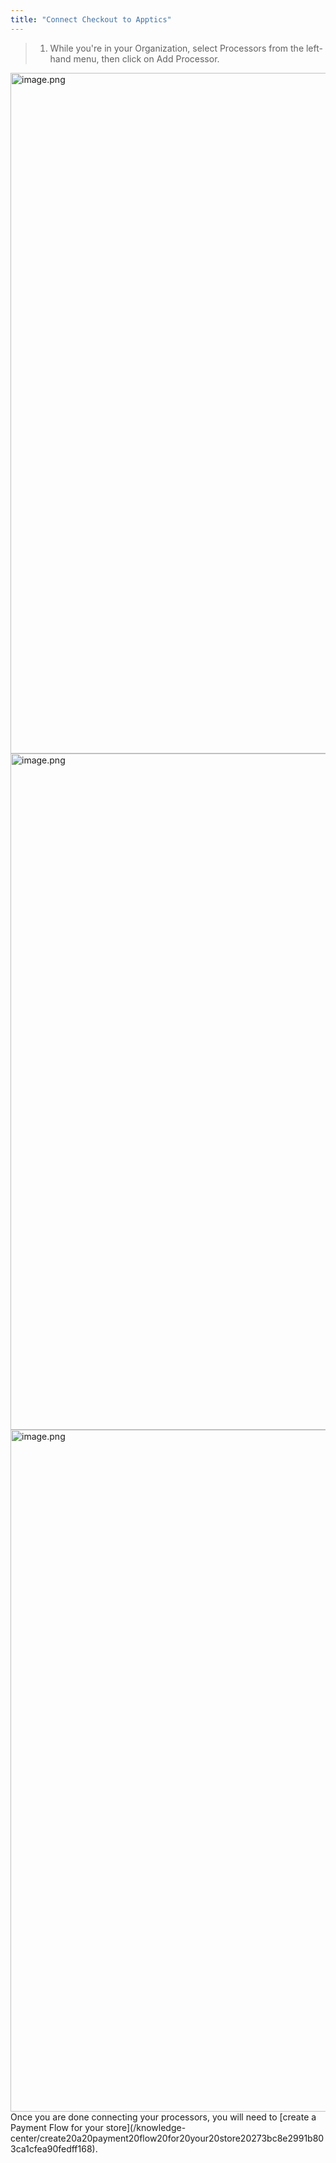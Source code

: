 ```yaml
---
title: "Connect Checkout to Apptics"
---
```



> 1. While you're in your Organization, select Processors from the left-hand menu, then click on Add Processor.

<Steps>
  <Step title="While you're in your Organization, select Processors from the left-hand menu, then click on Add Processor.">
    <img
      src="https://mintcdn.com/tagadapay/1yBQH95EwXSsN9Sb/assets/knowledge-center/payments/image-19acb129.png?fit=max&auto=format&n=1yBQH95EwXSsN9Sb&q=85&s=3fd99eda548aaf834563a7f561126002"
      alt="image.png"
      data-og-width="1919"
      width="1919"
      data-og-height="1089"
      height="1089"
      data-path="assets/knowledge-center/payments/image-19acb129.png"
      data-optimize="true"
      data-opv="2"
      srcset="https://mintcdn.com/tagadapay/1yBQH95EwXSsN9Sb/assets/knowledge-center/payments/image-19acb129.png?w=280&fit=max&auto=format&n=1yBQH95EwXSsN9Sb&q=85&s=80fd3879641758fbe1bfa73ade8797c1 280w, https://mintcdn.com/tagadapay/1yBQH95EwXSsN9Sb/assets/knowledge-center/payments/image-19acb129.png?w=560&fit=max&auto=format&n=1yBQH95EwXSsN9Sb&q=85&s=02f38774039c5d814e1b366896da778e 560w, https://mintcdn.com/tagadapay/1yBQH95EwXSsN9Sb/assets/knowledge-center/payments/image-19acb129.png?w=840&fit=max&auto=format&n=1yBQH95EwXSsN9Sb&q=85&s=b6c84bc31e1e5eca3a25d1fb15e33862 840w, https://mintcdn.com/tagadapay/1yBQH95EwXSsN9Sb/assets/knowledge-center/payments/image-19acb129.png?w=1100&fit=max&auto=format&n=1yBQH95EwXSsN9Sb&q=85&s=a26cd2fd39b7c6f1c8ed6e94e9028527 1100w, https://mintcdn.com/tagadapay/1yBQH95EwXSsN9Sb/assets/knowledge-center/payments/image-19acb129.png?w=1650&fit=max&auto=format&n=1yBQH95EwXSsN9Sb&q=85&s=c9c6e5fbd9a816a6c042c4f4bf0b444a 1650w, https://mintcdn.com/tagadapay/1yBQH95EwXSsN9Sb/assets/knowledge-center/payments/image-19acb129.png?w=2500&fit=max&auto=format&n=1yBQH95EwXSsN9Sb&q=85&s=4c611abd1f8968dec726fb505cfbc5b9 2500w"
    />
  </Step>
  <Step title="Select Checkout.">
    <img
      src="https://mintcdn.com/tagadapay/1yBQH95EwXSsN9Sb/assets/knowledge-center/payments/image-1-5d81075c.png?fit=max&auto=format&n=1yBQH95EwXSsN9Sb&q=85&s=8206e0d1566879c903b9c306830f411c"
      alt="image.png"
      data-og-width="1919"
      width="1919"
      data-og-height="1082"
      height="1082"
      data-path="assets/knowledge-center/payments/image-1-5d81075c.png"
      data-optimize="true"
      data-opv="2"
      srcset="https://mintcdn.com/tagadapay/1yBQH95EwXSsN9Sb/assets/knowledge-center/payments/image-1-5d81075c.png?w=280&fit=max&auto=format&n=1yBQH95EwXSsN9Sb&q=85&s=ad5864dca97d8d93f255e701530479d2 280w, https://mintcdn.com/tagadapay/1yBQH95EwXSsN9Sb/assets/knowledge-center/payments/image-1-5d81075c.png?w=560&fit=max&auto=format&n=1yBQH95EwXSsN9Sb&q=85&s=016ad06fc2cb0f21c785b8ad1fdb3e3c 560w, https://mintcdn.com/tagadapay/1yBQH95EwXSsN9Sb/assets/knowledge-center/payments/image-1-5d81075c.png?w=840&fit=max&auto=format&n=1yBQH95EwXSsN9Sb&q=85&s=eea374b6ef711e3e661ef8274435ddd1 840w, https://mintcdn.com/tagadapay/1yBQH95EwXSsN9Sb/assets/knowledge-center/payments/image-1-5d81075c.png?w=1100&fit=max&auto=format&n=1yBQH95EwXSsN9Sb&q=85&s=42c94a40695892ea4f54ec5f6868c5e8 1100w, https://mintcdn.com/tagadapay/1yBQH95EwXSsN9Sb/assets/knowledge-center/payments/image-1-5d81075c.png?w=1650&fit=max&auto=format&n=1yBQH95EwXSsN9Sb&q=85&s=c0dc5885b205e4ff9c74e65379225da3 1650w, https://mintcdn.com/tagadapay/1yBQH95EwXSsN9Sb/assets/knowledge-center/payments/image-1-5d81075c.png?w=2500&fit=max&auto=format&n=1yBQH95EwXSsN9Sb&q=85&s=095ab753e8770c7ad7fd85a6de23cf2b 2500w"
    />
  </Step>
  <Step title="A pop up menu will appear, requesting you to fill out the needed information and to connect your Checkout account.">
    <img
      src="https://mintcdn.com/tagadapay/1yBQH95EwXSsN9Sb/assets/knowledge-center/payments/image-8f14bc53.png?fit=max&auto=format&n=1yBQH95EwXSsN9Sb&q=85&s=58897d2a01f778f7d12489769ae7784d"
      alt="image.png"
      data-og-width="1919"
      width="1919"
      data-og-height="1091"
      height="1091"
      data-path="assets/knowledge-center/payments/image-8f14bc53.png"
      data-optimize="true"
      data-opv="2"
      srcset="https://mintcdn.com/tagadapay/1yBQH95EwXSsN9Sb/assets/knowledge-center/payments/image-8f14bc53.png?w=280&fit=max&auto=format&n=1yBQH95EwXSsN9Sb&q=85&s=6fedf2b664558046b37a48cc1e5e64cd 280w, https://mintcdn.com/tagadapay/1yBQH95EwXSsN9Sb/assets/knowledge-center/payments/image-8f14bc53.png?w=560&fit=max&auto=format&n=1yBQH95EwXSsN9Sb&q=85&s=a1210ea7061062cbb3eafa60f9748e48 560w, https://mintcdn.com/tagadapay/1yBQH95EwXSsN9Sb/assets/knowledge-center/payments/image-8f14bc53.png?w=840&fit=max&auto=format&n=1yBQH95EwXSsN9Sb&q=85&s=045f10542c43e2ebcc61716eab063d6f 840w, https://mintcdn.com/tagadapay/1yBQH95EwXSsN9Sb/assets/knowledge-center/payments/image-8f14bc53.png?w=1100&fit=max&auto=format&n=1yBQH95EwXSsN9Sb&q=85&s=c06cb90793501c6a5a3f2643808d340a 1100w, https://mintcdn.com/tagadapay/1yBQH95EwXSsN9Sb/assets/knowledge-center/payments/image-8f14bc53.png?w=1650&fit=max&auto=format&n=1yBQH95EwXSsN9Sb&q=85&s=2861872b96b6acf88316eba6531b1e61 1650w, https://mintcdn.com/tagadapay/1yBQH95EwXSsN9Sb/assets/knowledge-center/payments/image-8f14bc53.png?w=2500&fit=max&auto=format&n=1yBQH95EwXSsN9Sb&q=85&s=4e77e49363a3adf41d1f5ad9863ddf17 2500w"
    />
  </Step>
  <Step title="Once done click on Save changes.">
    Once you are done connecting your processors, you will need to [create a Payment Flow for your store](/knowledge-center/create20a20payment20flow20for20your20store20273bc8e2991b803ca1cfea90fedff168).
  </Step>
</Steps>